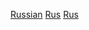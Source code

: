 {{Portal|俄羅斯}}
{{Year by category
|m=2
|c=0
|d=1
|y=5
|cat=俄羅斯體育
|sortkey=體育
|parent=各年份俄羅斯體育
|subcat=2015年俄羅斯
}}
[[Category:2015年各國體育|Russian]]
[[Category:2015年亞洲體育|Rus]]
[[Category:2015年歐洲體育|Rus]]
